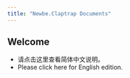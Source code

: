 ```yaml
---
title: "Newbe.Claptrap Documents"
---
```



## Welcome

<!-- ![Newbe.Claptrap](https://raw.githubusercontent.com/newbe36524/Newbe.Claptrap/develop/docs/main_banner.png) -->

- <Link to="/en_Hans">请点击这里查看简体中文说明。</Link>
- <Link to="/en_US">Please click here for English edition.</Link>